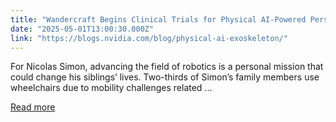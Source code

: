 ```yaml
---
title: "Wandercraft Begins Clinical Trials for Physical AI-Powered Personal Exoskeleton"
date: "2025-05-01T13:00:30.000Z"
link: "https://blogs.nvidia.com/blog/physical-ai-exoskeleton/"
---
```


For Nicolas Simon, advancing the field of robotics is a personal mission that could change his siblings’ lives. Two-thirds of Simon’s family members use wheelchairs due to mobility challenges related ...

[Read more](https://blogs.nvidia.com/blog/physical-ai-exoskeleton/)
